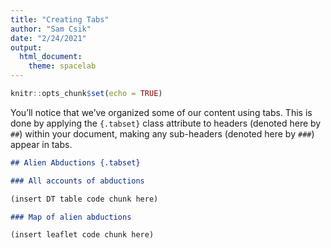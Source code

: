 ```yaml
---
title: "Creating Tabs"
author: "Sam Csik"
date: "2/24/2021"
output: 
  html_document:
    theme: spacelab
---
```


```r
knitr::opts_chunk$set(echo = TRUE)
```

You'll notice that we've organized some of our content using tabs. This is done by applying the `{.tabset}` class attribute to headers (denoted here by `##`) within your document, making any sub-headers (denoted here by `###`) appear in tabs.

```markdown
## Alien Abductions {.tabset}

### All accounts of abductions

(insert DT table code chunk here)

### Map of alien abductions

(insert leaflet code chunk here)
```